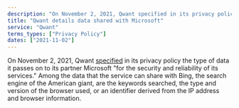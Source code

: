 ```yaml
---
description: "On November 2, 2021, Qwant specified in its privacy policy the type of data it passes on to its partner Microsoft “for the security and reliability of its services.”"
title: "Qwant details data shared with Microsoft"
service: "Qwant"
terms_types: ["Privacy Policy"]
dates: ["2021-11-02"]
---
```


On November 2, 2021, Qwant <a target="_blank" rel="noopener" href="https://github.com/OpenTermsArchive/contrib-versions/commit/549e959ef7671a194b9bedba8d12c8031c39b922">specified</a> in its privacy policy the type of data it passes on to its partner Microsoft "for the security and reliability of its services." Among the data that the service can share with Bing, the search engine of the American giant, are the keywords searched, the type and version of the browser used, or an identifier derived from the IP address and browser information.

